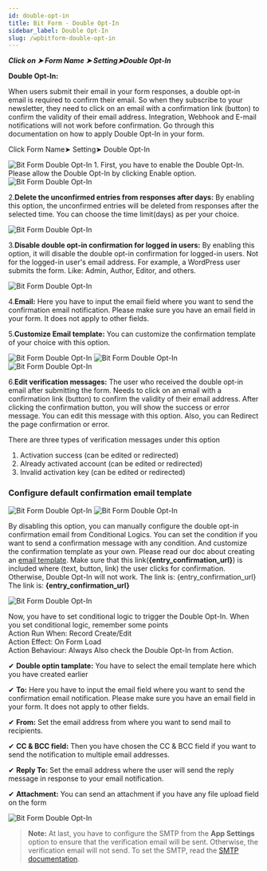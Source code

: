 ```yaml
---
id: double-opt-in
title: Bit Form - Double Opt-In
sidebar_label: Double Opt-In
slug: /wpbitform-double-opt-in
---
```



***Click on ➤ Form Name ➤ Setting➤Double Opt-In*** 

**Double Opt-In:**

When users submit their email in your form responses, a double opt-in email is required to confirm their email. So when they subscribe to your newsletter, they need to click on an email with a confirmation link (button) to confirm the validity of their email address. Integration, Webhook and E-mail notifications will not work before confirmation. Go through this documentation on how to apply Double Opt-In in your form.

Click Form Name➤ Setting➤ Double Opt-In

<Image src="Double-Opt-In/enable-double-opt-in" alt="Bit Form Double Opt-In" w="1875" h="350" />
1. First, you have to enable the Double Opt-In. Please allow the Double Opt-In by clicking Enable option.


<Image src="Double-Opt-In/delete-unconfirm-entry" alt="Bit Form Double Opt-In" w="1875" h="350" />

2.**Delete the unconfirmed entries from responses after days:** By enabling this option, the unconfirmed entries will be deleted from responses after the selected time. You can choose the time limit(days) as per your choice.

<Image src="Double-Opt-In/disable-confirmation" alt="Bit Form Double Opt-In" w="1875" h="350" /> 

3.**Disable double opt-in confirmation for logged in users:** By enabling this option, it will disable the double opt-in confirmation for logged-in users. Not for the logged-in user's email address. For example, a WordPress user submits the form. Like: Admin, Author, Editor, and others.
    
<Image src="Double-Opt-In/select-email-field" alt="Bit Form Double Opt-In" w="1875" h="350" />

4.**Email:** Here you have to input the email field where you want to send the confirmation email notification. Please make sure you have an email field in your form. It does not apply to other fields.



5.**Customize Email template:** You can customize the confirmation template of your choice with this option.

<Image src="Double-Opt-In/verification-message" alt="Bit Form Double Opt-In" w="1875" h="350" />
<Image src="Double-Opt-In/invalid-verification" alt="Bit Form Double Opt-In" w="1875" h="350" />
<Image src="Double-Opt-In/verification-redirect-page" alt="Bit Form Double Opt-In" w="1875" h="350" />


6.**Edit verification messages:** The user who received the double opt-in email after submitting the form. Needs to click on an email with a confirmation link (button) to confirm the validity of their email address. After clicking the confirmation button, you will show the success or error message. You can edit this message with this option. Also, you can Redirect the page confirmation or error.

 There are three types of verification messages under this option 
 1. Activation success (can be edited or redirected)
 2. Already activated account (can be edited or redirected)
 3. Invalid activation key (can be edited or redirected)


### Configure default confirmation email template

<Image src="Double-Opt-In/double-optin-template" alt="Bit Form Double Opt-In" w="1875" h="350" />
<Image src="Double-Opt-In/double-optin-url" alt="Bit Form Double Opt-In" w="1875" h="350" />

By disabling this option, you can manually configure the double opt-in confirmation email from Conditional Logics. You can set the condition if you want to send a confirmation message with any condition. And customize the confirmation template as your own. Please read our doc about creating an [email template](https://docs.form.bitapps.pro/wpbitform-email-template). Make sure that this link(**{entry_confirmation_url}**) is included where (text, button, link) the user clicks for confirmation. Otherwise, Double Opt-In will not work.
The link is: {entry_confirmation_url}<br/>
The link is: **{entry_confirmation_url}** 

<Image src="Double-Opt-In/conditional-logic" alt="Bit Form Double Opt-In" w="1875" h="350" />

Now, you have to set conditional logic to trigger the Double Opt-In. When you set conditional logic, remember some points <br/>
Action Run When: Record Create/Edit<br/>
Action Effect: On Form Load<br/>
Action Behaviour: Always
Also check the Double Opt-In from Action.
 


✔ **Double optin tamplate:** You have to select the email template here which you have created earlier

✔ **To:** Here you have to input the email field where you want to send the confirmation email notification. Please make sure you have an email field in your form. It does not apply to other fields.

✔ **From:** Set the email address from where you want to send mail to recipients.

✔ **CC & BCC field:** Then you have chosen the CC & BCC field if you want to send the notification to multiple email addresses.

✔ **Reply To:** Set the email address where the user will send the reply message in response to your email notification.

✔ **Attachment:** You can send an attachment if you have any file upload field on the form

 <Image src="Double-Opt-In/double-optin-conditional-logic" alt="Bit Form Double Opt-In" w="1875" h="350" />

>**Note:** At last, you have to configure the SMTP from the **App Settings** option to ensure that the verification email will be sent. Otherwise, the verification email will not send. To set the SMTP, read the [SMTP documentation](https://docs.form.bitapps.pro/wpbitform-form-settings/#smtp-configuration).

<Feedback/>
